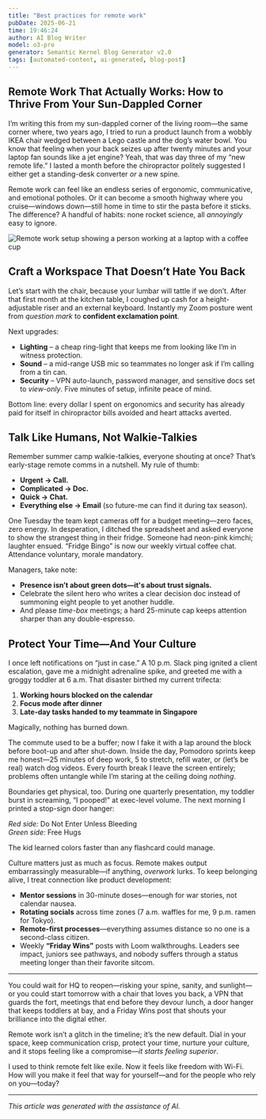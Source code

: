 ```yaml
---
title: "Best practices for remote work"
pubDate: 2025-06-21
time: 19:46:24
author: AI Blog Writer
model: o3-pro
generator: Semantic Kernel Blog Generator v2.0
tags: [automated-content, ai-generated, blog-post]
---
```


## Remote Work That Actually Works: How to Thrive From Your Sun-Dappled Corner

I’m writing this from my sun-dappled corner of the living room—the same corner where, two years ago, I tried to run a product launch from a wobbly IKEA chair wedged between a Lego castle and the dog’s water bowl. You know that feeling when your back seizes up after twenty minutes and your laptop fan sounds like a jet engine? Yeah, that was day three of my “new remote life.” I lasted a month before the chiropractor politely suggested I either get a standing-desk converter *or* a new spine.

Remote work can feel like an endless series of ergonomic, communicative, and emotional potholes. Or it can become a smooth highway where you cruise—windows down—still home in time to stir the pasta before it sticks. The difference? A handful of habits: none rocket science, all *annoyingly* easy to ignore.

![Remote work setup showing a person working at a laptop with a coffee cup](../../assets/remote-work-setup.png)

## Craft a Workspace That Doesn’t Hate You Back

Let’s start with the chair, because your lumbar will tattle if we don’t. After that first month at the kitchen table, I coughed up cash for a height-adjustable riser and an external keyboard. Instantly my Zoom posture went from *question mark* to **confident exclamation point**.  

Next upgrades:

* **Lighting** – a cheap ring-light that keeps me from looking like I’m in witness protection.  
* **Sound** – a mid-range USB mic so teammates no longer ask if I’m calling from a tin can.  
* **Security** – VPN auto-launch, password manager, and sensitive docs set to *view-only*. Five minutes of setup, infinite peace of mind.

Bottom line: every dollar I spent on ergonomics and security has already paid for itself in chiropractor bills avoided and heart attacks averted.

## Talk Like Humans, Not Walkie-Talkies

Remember summer camp walkie-talkies, everyone shouting at once? That’s early-stage remote comms in a nutshell. My rule of thumb:

* **Urgent → Call.**  
* **Complicated → Doc.**  
* **Quick → Chat.**  
* **Everything else → Email** (so future-me can find it during tax season).

One Tuesday the team kept cameras off for a budget meeting—zero faces, zero energy. In desperation, I ditched the spreadsheet and asked everyone to show the strangest thing in their fridge. Someone had neon-pink kimchi; laughter ensued. “Fridge Bingo” is now our weekly virtual coffee chat. Attendance voluntary, morale mandatory.

Managers, take note:

* **Presence isn’t about green dots—it's about trust signals.**  
* Celebrate the silent hero who writes a clear decision doc instead of summoning eight people to yet another huddle.  
* And please *time-box* meetings; a hard 25-minute cap keeps attention sharper than any double-espresso.

## Protect Your Time—And Your Culture

I once left notifications on “just in case.” A 10 p.m. Slack ping ignited a client escalation, gave me a midnight adrenaline spike, and greeted me with a groggy toddler at 6 a.m. That disaster birthed my current trifecta:

1. **Working hours blocked on the calendar**  
2. **Focus mode after dinner**  
3. **Late-day tasks handed to my teammate in Singapore**

Magically, nothing has burned down.

The commute used to be a buffer; now I fake it with a lap around the block before boot-up and after shut-down. Inside the day, Pomodoro sprints keep me honest—25 minutes of deep work, 5 to stretch, refill water, or (let’s be real) watch dog videos. Every fourth break I leave the screen entirely; problems often untangle while I’m staring at the ceiling doing *nothing*.

Boundaries get physical, too. During one quarterly presentation, my toddler burst in screaming, “I pooped!” at exec-level volume. The next morning I printed a stop-sign door hanger:

*Red side:* Do Not Enter Unless Bleeding  
*Green side:* Free Hugs  

The kid learned colors faster than any flashcard could manage.

Culture matters just as much as focus. Remote makes output embarrassingly measurable—if anything, *overwork* lurks. To keep belonging alive, I treat connection like product development:

* **Mentor sessions** in 30-minute doses—enough for war stories, not calendar nausea.  
* **Rotating socials** across time zones (7 a.m. waffles for me, 9 p.m. ramen for Tokyo).  
* **Remote-first processes**—everything assumes distance so no one is a second-class citizen.  
* Weekly **“Friday Wins”** posts with Loom walkthroughs. Leaders see impact, juniors see pathways, and nobody suffers through a status meeting longer than their favorite sitcom.

---

You could wait for HQ to reopen—risking your spine, sanity, and sunlight—or you could start tomorrow with a chair that loves you back, a VPN that guards the fort, meetings that end before they devour lunch, a door hanger that keeps toddlers at bay, and a Friday Wins post that shouts your brilliance into the digital ether.

Remote work isn’t a glitch in the timeline; it’s the new default. Dial in your space, keep communication crisp, protect your time, nurture your culture, and it stops feeling like a compromise—*it starts feeling superior*.

I used to think remote felt like exile. Now it feels like freedom with Wi-Fi. How will you make it feel that way for yourself—and for the people who rely on you—today?

---

*This article was generated with the assistance of AI.*